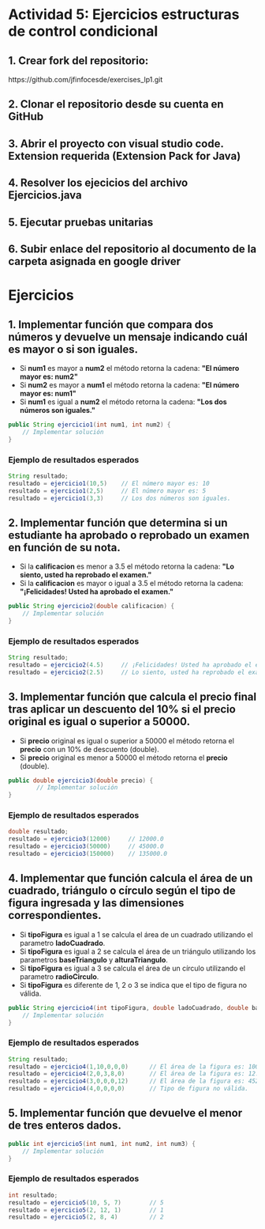 
# Actividad 5: Ejercicios estructuras de control condicional

## 1\. Crear fork del repositorio:

<Link href="https://github.com/jfinfocesde/exercises_lp1.git" target = "_blank"
> https://github.com/jfinfocesde/exercises_lp1.git</Link>

## 2\. Clonar el repositorio desde su cuenta en GitHub

## 3\. Abrir el proyecto con visual studio code. Extension requerida (Extension Pack for Java)

## 4\. Resolver los ejecicios del archivo Ejercicios.java

## 5\. Ejecutar pruebas unitarias 

## 6\. Subir enlace del repositorio al documento de la carpeta asignada en google driver

# Ejercicios

## 1. Implementar función que compara dos números y devuelve un mensaje indicando cuál es mayor o si son iguales.

- Si **num1** es mayor a **num2** el método retorna la cadena: **"El número mayor es: num2"**
- Si **num2** es mayor a **num1** el método retorna la cadena: **"El número mayor es: num1"**
- Si **num1** es igual a **num2** el método retorna la cadena: **"Los dos números son iguales."**

```java
public String ejercicio1(int num1, int num2) {
    // Implementar solución   
}
```

### Ejemplo de resultados esperados

```java
String resultado;
resultado = ejercicio1(10,5)    // El número mayor es: 10
resultado = ejercicio1(2,5)     // El número mayor es: 5
resultado = ejercicio1(3,3)     // Los dos números son iguales.
```

## 2. Implementar función que determina si un estudiante ha aprobado o reprobado un examen en función de su nota.

- Si la **calificacion** es menor a 3.5 el método retorna la cadena: **"Lo siento, usted ha reprobado el examen."**
- Si la **calificacion** es mayor o igual a 3.5 el método retorna la cadena: **"¡Felicidades! Usted ha aprobado el examen."**

```java
public String ejercicio2(double calificacion) {
    // Implementar solución        
}
```

### Ejemplo de resultados esperados

```java
String resultado;
resultado = ejercicio2(4.5)     // ¡Felicidades! Usted ha aprobado el examen.
resultado = ejercicio2(2.5)     // Lo siento, usted ha reprobado el examen.
```

## 3. Implementar función que calcula el precio final tras aplicar un descuento del 10% si el precio original es igual o superior a 50000.

- Si **precio** original es igual o superior a 50000 el método retorna el **precio** con un 10% de descuento (double).
- Si **precio** original es menor a 50000 el método retorna el **precio** (double).

```java
public double ejercicio3(double precio) {
        // Implementar solución       
}
```

### Ejemplo de resultados esperados

```java
double resultado;
resultado = ejercicio3(12000)     // 12000.0
resultado = ejercicio3(50000)     // 45000.0
resultado = ejercicio3(150000)    // 135000.0
```

## 4. Implementar que función calcula el área de un cuadrado, triángulo o círculo según el tipo de figura ingresada y las dimensiones correspondientes.

- Si **tipoFigura** es igual a 1 se calcula el área de un cuadrado utilizando el parametro **ladoCuadrado**.
- Si **tipoFigura** es igual a 2 se calcula el área de un triángulo utilizando los parametros **baseTriangulo** y **alturaTriangulo**.
- Si **tipoFigura** es igual a 3 se calcula el área de un círculo utilizando el parametro **radioCirculo**.
- Si **tipoFigura** es diferente de 1, 2 o 3 se indica que el tipo de figura no válida.

```java
public String ejercicio4(int tipoFigura, double ladoCuadrado, double baseTriangulo, double alturaTriangulo, double radioCirculo) {
    // Implementar solución      
}
```

### Ejemplo de resultados esperados

```java
String resultado;
resultado = ejercicio4(1,10,0,0,0)      // El área de la figura es: 100.0
resultado = ejercicio4(2,0,3,8,0)       // El área de la figura es: 12.0
resultado = ejercicio4(3,0,0,0,12)      // El área de la figura es: 452.3893421169302
resultado = ejercicio4(4,0,0,0,0)       // Tipo de figura no válida.
```
## 5. Implementar función que devuelve el menor de tres enteros dados.

```java
public int ejercicio5(int num1, int num2, int num3) {        
    // Implementar solución    
}
```

### Ejemplo de resultados esperados

```java
int resultado;
resultado = ejercicio5(10, 5, 7)        // 5
resultado = ejercicio5(2, 12, 1)        // 1
resultado = ejercicio5(2, 8, 4)         // 2 
```